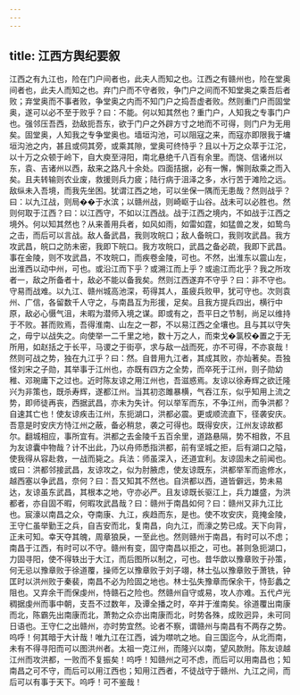 ```yaml
---
---
---
```

title: 江西方舆纪要叙
---



江西之有九江也，险在门户间者也，此夫人而知之也。江西之有赣州也，险在堂奥间者也，此夫人而知之也。弃门户而不守者败，争门户之间而不知堂奥之乘吾后者败；弃堂奥而不事者败，争堂奥之内而不知门户之捣吾虚者败。然则重门户而固堂奥，遂可以必不至于败乎？曰：不能。何以知其然也？重门户，人知我之专事门户也。强邻压吾西，劲敌扼吾东，欲于门户之外辟方寸之地而不可得，则门户为无用矣。固堂奥，人知我之专争堂奥也。墙垣沟池，可以阻寇之来，而寇亦即限我于墉垣沟池之内，甚且或伺其旁，或乘其隙，堂奥可终恃乎？且以十万之众萃于江沱，以十万之众顿于岭下，自大庾至浔阳，南北悬绝千八百有余里。而饶、信诸州以东，袁、吉诸州以西，敌来之路凡十余处。四面拮据，必有一懈，懈则敌乘之而入矣。且夫转输则农业废，救援则兵力疲；陆行病于沮泽之多，水行苦于滩险之远。敌纵未入吾境，而我先坐困。犹谓江西之地，可以坐保一隅而无患哉？然则战乎？曰：以九江战，则局��于水滨；以赣州战，则崎岖于山谷。战未可以必胜也。然则何取于江西？曰：以江西守，不如以江西战。战于江西之境内，不如战于江西之境外。何以知其然也？从来善用兵者，如风如雨，如雷如霆，如猛兽之发，如鸷鸟之击，而后可以言战。敌人备武昌，我则攻皖口；敌人备皖口，我则攻武昌。我方攻武昌，皖口之防未密，我即下皖口。我方攻皖口，武昌之备必疏，我即下武昌。事在金陵，则不攻武昌，不攻皖口，而疾卷金陵，可也。不然，出淮东以震山左，出淮西以动中州，可也。或沿江而下乎？或溯江而上乎？或逾江而北乎？我之所攻者一，敌之所备者十，敌必不能以备我矣。然则江西遂弃不守乎？曰：非不守也。守易而战难。以九江、赣州城高池深，苟得其人，虽疲兵败甲，犹可守也。次则袁州、广信，各留数千人守之，与南昌互为形援，足矣。且我方提兵四出，横行中原，敌必心慑气沮，未暇为潜师入境之谋。即或有之，吾平日之节制，尚足以维持于不败。甚而败焉，吾得淮南、山左之一郡，不以易江西之全壤也。且与其以守失之，毋宁以战失之。向使举一二千里之地，数十万之人，而束戈�氯校�置之于无所用，如赵括之于长平，马谡之于街亭，求与敌一战而死，亦不可得，不亦哀哉！然则可战之势，独在九江乎？曰：然。自昔用九江者，其成其败，亦灿著矣。吾独怪刘宋之子勋，其举事于江州也，亦既有四方之全势，而卒死于江州，则子勋幼稚、邓琬庸下之过也。近时陈友谅之用江州也，吾滋惑焉。友谅以徐寿辉之欲迁隆兴为非策也，既杀寿辉，遂都江州。当其初恣雎暴横，气吞江东，似乎知用上流之势，即师徒再丧，西据武昌，亦未为失计。何以举军而东，不争江州，而争洪都？自速其亡也！使友谅疾击江州，东扼湖口，洪都必震。更或顺流直下，径袭安庆。吾意是时安庆方恃江州之蔽，备必稍怠，袭之可得也。既得安庆，江州友谅故都尔。翻城相应，事所宜有。洪都之去金陵千五百余里，道路悬隔，势不相救，不且为友谅囊中物哉？计不出此，乃以舟师悉指洪都，前有坚城之拒，后有湖口之隘，使我得从容赴救，一战而毙之。兵法：师虽深入，还道宜利。友谅固未之前闻也。或曰：洪都邻接武昌，友谅攻之，似为肘腋虑，使友谅既东，洪都举军而逾修水，越西塞以争武昌，奈何？曰：吾又知其不然也。自洪都以西，道皆僻远，势未易达，友谅虽东武昌，其根本之地，守亦必严。且友谅既长驱江上，兵力雄盛，为洪都者，亦自固不暇，何暇攻武昌哉？曰：赣州于南昌如何？曰：赣州又非九江比也。宸濠以南昌之众，夺南康、九江，疾趋而东，是也。使不攻安庆，竟掩金陵，王守仁虽举勤王之兵，自吉安而北，复南昌，向九江，而濠之势已成。天下向背，正未可知。幸天夺其魄，周章狼戾，一至此也。然则赣州于南昌，有时可以不虑；南昌于江西，有时可以不守。赣州有变，固守南昌以拒之，可也。甚则急扼湖口，力固寻阳，使不得轶出于大江，而后图所以制之，可也。昔华歆以豫章败于孙策，何无忌以豫章败于徐道覆，操师乞以豫章败于刘子翊，林士弘以豫章败于萧铣，钟匡时以洪州败于秦裴，南昌不必为险固之地也。林士弘失豫章而保余干，恃彭蠡之阻也。又弃余干而保虔州，恃赣石之险也。然赣州自守或易，攻人亦难。五代卢光稠据虔州而事中朝，支吾不过数年，及谭全播之时，卒并于淮南矣。徐道覆出南康而北，陈霸先出南康而北，萧勃之众亦出南康而北，时势各殊，成败迥异，未可同日语也。王守仁之出赣州，亦时势宜然。论者不察，谓赣州与南昌有不两存之势。呜呼！何其暗于大计哉！唯九江在江西，诚为噤吭之地。自三国迄今，从北而南，未有不得寻阳而可以图洪州者。太祖一克江州，而隆兴以南，望风款附。陈友谅越江州而攻洪都，一败而不复振矣！呜呼！知赣州之可不虑，而后可以用南昌也；知南昌之可不守，而后可以用江西也；知用江西者，不徒战守于赣州、九江之间，而后可以有事于天下。呜呼！可不鉴哉！